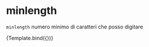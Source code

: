 
<Meta title="Components/Textarea/Props/MinLength" component={VvTextarea} />

# minlength

`minlength` numero minimo di caratteri che posso digitare

<Canvas>
	<Story
		name="MinLength"
		play={textareaTest}
		args={{ name: 'textarea-min-length', minlength: 5 }}>
		{Template.bind({})}
	</Story>
</Canvas>
